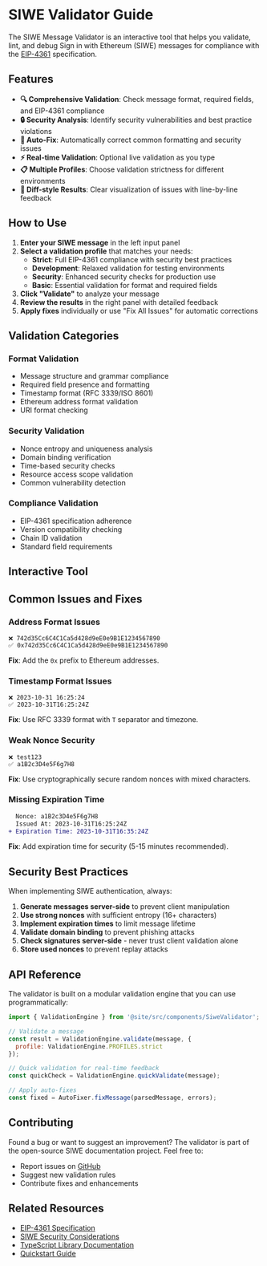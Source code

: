 # SIWE Validator Guide

The SIWE Message Validator is an interactive tool that helps you validate, lint, and debug Sign in with Ethereum (SIWE) messages for compliance with the [EIP-4361](https://eips.ethereum.org/EIPS/eip-4361) specification.

## Features

- **🔍 Comprehensive Validation**: Check message format, required fields, and EIP-4361 compliance
- **🔒 Security Analysis**: Identify security vulnerabilities and best practice violations  
- **🔧 Auto-Fix**: Automatically correct common formatting and security issues
- **⚡ Real-time Validation**: Optional live validation as you type
- **📋 Multiple Profiles**: Choose validation strictness for different environments
- **📝 Diff-style Results**: Clear visualization of issues with line-by-line feedback

## How to Use

1. **Enter your SIWE message** in the left input panel
2. **Select a validation profile** that matches your needs:
   - **Strict**: Full EIP-4361 compliance with security best practices
   - **Development**: Relaxed validation for testing environments
   - **Security**: Enhanced security checks for production use
   - **Basic**: Essential validation for format and required fields
3. **Click "Validate"** to analyze your message
4. **Review the results** in the right panel with detailed feedback
5. **Apply fixes** individually or use "Fix All Issues" for automatic corrections

## Validation Categories

### Format Validation
- Message structure and grammar compliance
- Required field presence and formatting
- Timestamp format (RFC 3339/ISO 8601)
- Ethereum address format validation
- URI format checking

### Security Validation  
- Nonce entropy and uniqueness analysis
- Domain binding verification
- Time-based security checks
- Resource access scope validation
- Common vulnerability detection

### Compliance Validation
- EIP-4361 specification adherence
- Version compatibility checking
- Chain ID validation
- Standard field requirements

## Interactive Tool


<SiweValidator />

## Common Issues and Fixes

### Address Format Issues
```
❌ 742d35Cc6C4C1Ca5d428d9eE0e9B1E1234567890
✅ 0x742d35Cc6C4C1Ca5d428d9eE0e9B1E1234567890
```
**Fix**: Add the `0x` prefix to Ethereum addresses.

### Timestamp Format Issues
```
❌ 2023-10-31 16:25:24
✅ 2023-10-31T16:25:24Z
```
**Fix**: Use RFC 3339 format with `T` separator and timezone.

### Weak Nonce Security
```
❌ test123
✅ a1B2c3D4e5F6g7H8
```
**Fix**: Use cryptographically secure random nonces with mixed characters.

### Missing Expiration Time
```diff
  Nonce: a1B2c3D4e5F6g7H8
  Issued At: 2023-10-31T16:25:24Z
+ Expiration Time: 2023-10-31T16:35:24Z
```
**Fix**: Add expiration time for security (5-15 minutes recommended).

## Security Best Practices

When implementing SIWE authentication, always:

1. **Generate messages server-side** to prevent client manipulation
2. **Use strong nonces** with sufficient entropy (16+ characters)
3. **Implement expiration times** to limit message lifetime
4. **Validate domain binding** to prevent phishing attacks
5. **Check signatures server-side** - never trust client validation alone
6. **Store used nonces** to prevent replay attacks

## API Reference

The validator is built on a modular validation engine that you can use programmatically:

```javascript
import { ValidationEngine } from '@site/src/components/SiweValidator';

// Validate a message
const result = ValidationEngine.validate(message, {
  profile: ValidationEngine.PROFILES.strict
});

// Quick validation for real-time feedback  
const quickCheck = ValidationEngine.quickValidate(message);

// Apply auto-fixes
const fixed = AutoFixer.fixMessage(parsedMessage, errors);
```

## Contributing

Found a bug or want to suggest an improvement? The validator is part of the open-source SIWE documentation project. Feel free to:

- Report issues on [GitHub](https://github.com/signinwithethereum/docs/issues)
- Suggest new validation rules
- Contribute fixes and enhancements

## Related Resources

- [EIP-4361 Specification](https://eips.ethereum.org/EIPS/eip-4361)
- [SIWE Security Considerations](./security-considerations.md)
- [TypeScript Library Documentation](./libraries/typescript.mdx)
- [Quickstart Guide](./quickstart/index.md)